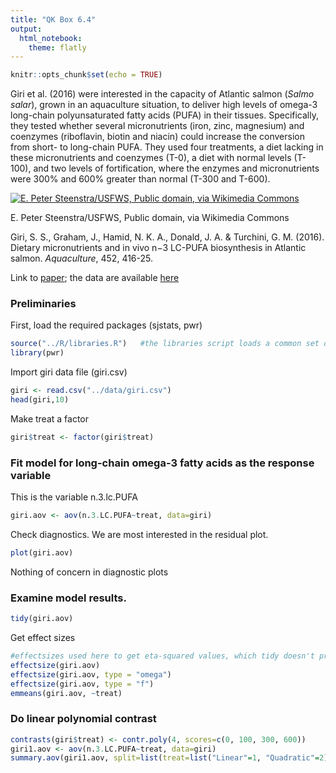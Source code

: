 ```yaml
---
title: "QK Box 6.4"
output:
  html_notebook:
    theme: flatly
---
```


```r
knitr::opts_chunk$set(echo = TRUE)
```

Giri et al. (2016) were interested in the capacity of Atlantic salmon (*Salmo salar*), grown in an aquaculture situation, to deliver high levels of omega-3 long-chain polyunsaturated fatty acids (PUFA) in their tissues. Specifically, they tested whether several micronutrients (iron, zinc, magnesium) and coenzymes (riboflavin, biotin and niacin) could increase the conversion from short- to long-chain PUFA. They used four treatments, a diet lacking in these micronutrients and coenzymes (T-0), a diet with normal levels (T-100), and two levels of fortification, where the enzymes and micronutrients were 300% and 600% greater than normal (T-300 and T-600).

[![E. Peter Steenstra/USFWS, Public domain, via Wikimedia Commons](../media/512px-Salmo_salar_smolts.jpg)](https://upload.wikimedia.org/wikipedia/commons/thumb/d/d3/Salmo_salar_smolts.jpg/256px-Salmo_salar_smolts.jpg)

E. Peter Steenstra/USFWS, Public domain, via Wikimedia Commons

Giri, S. S., Graham, J., Hamid, N. K. A., Donald, J. A. & Turchini, G. M. (2016). Dietary micronutrients and in vivo n−3 LC-PUFA biosynthesis in Atlantic salmon. *Aquaculture*, 452, 416-25.

Link to [paper](doi:10.1016/j.aquaculture.2015.05.022); the data are available [here](../data/giri.csv)

### Preliminaries

First, load the required packages (sjstats, pwr)

```r
source("../R/libraries.R")   #the libraries script loads a common set of packages
library(pwr)
```

Import giri data file (giri.csv)

```r
giri <- read.csv("../data/giri.csv")
head(giri,10)
```

Make treat a factor

```r
giri$treat <- factor(giri$treat)
```

### Fit model for long-chain omega-3 fatty acids as the response variable

This is the variable n.3.lc.PUFA

```r
giri.aov <- aov(n.3.LC.PUFA~treat, data=giri)
```

Check diagnostics. We are most interested in the residual plot.

```r
plot(giri.aov)
```

Nothing of concern in diagnostic plots

### Examine model results.

```r
tidy(giri.aov)
```

Get effect sizes

```r
#effectsizes used here to get eta-squared values, which tidy doesn't provide
effectsize(giri.aov)
effectsize(giri.aov, type = "omega")
effectsize(giri.aov, type = "f")
emmeans(giri.aov, ~treat)
```

### Do linear polynomial contrast

```r
contrasts(giri$treat) <- contr.poly(4, scores=c(0, 100, 300, 600))
giri1.aov <- aov(n.3.LC.PUFA~treat, data=giri)
summary.aov(giri1.aov, split=list(treat=list("Linear"=1, "Quadratic"=2)))
```
